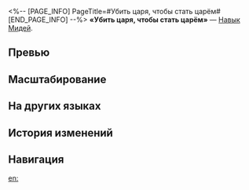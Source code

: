 <%-- [PAGE_INFO]
PageTitle=#Убить царя, чтобы стать царём#
[END_PAGE_INFO] --%>
{{Навык Инфобокс
|Название         = Убить царя, чтобы стать царём
|Изображение      = Навык Убить царя, чтобы стать царём.png
|Персонаж         = Мидей
|Тип              = Навык
|Тэг              = Взрывная атака
|УронСтойк        = 20 (основная цель)<br />10
|ЭнергияГен       = 30
|Энергия          = 
|Длительность     = 
|Описание         = Расходует 35% от текущего НР Мидея и наносит выбранному противнику мнимый урон, равный {{Цвет|Выделенный|55%—121%}} от макс. НР Мидея, и мнимый урон соседним целям, равный {{Цвет|Выделенный|33%—72,6%}} от макс. НР Мидея.<br />Если текущего НР недостаточно, то использование навыка опускает текущее НР Мидея до 1 ед.<br />Это умение используется автоматически.
|Свойство1        = 
|Масштабирование1 = 
}}
'''«Убить царя, чтобы стать царём»''' — [[Навык]] [[Мидей]].

==Превью==
{{Превью
|Файл = Убить царя, чтобы стать царём Превью
}}

==Масштабирование==
{{Масштабирование навыка
|55%;60.5%;66%;71.5%;77%;82.5%;89.38%;96.25%;103.13%;110%;115.5%;121%;126.5%;132%;137.5%
|33%;36.3%;39.6%;42.9%;46.2%;49.5%;53.63%;57.75%;61.88%;66%;69.3%;72.6%;75.9%;79.2%;82.5%
}}

==На других языках==
{{На других языках
|en   = Kingslayer Be King
|zhs  = 弑王成王
|zht  = 弒王成王
|ja   = {{Rubi|王|おう}}を{{Rubi|殺|あや}}め{{Rubi|王|おう}}となる
|ko   = 왕을 죽여 왕이 된 자
|es   = Regicidio, ascenso al trono
|fr   = Roi régicide
|ru   = Убить царя, чтобы стать царём
|th   = Kingslayer Be King
|vi   = Sát Vương Thành Vương
|de   = Königsmörder sei König
|id   = Kingslayer Be King
|pt   = Regicida, Torne-se Rei
}}

==История изменений==
{{История изменений|3.5}}

==Навигация==
{{Навык Навбокс|Мидей}}

[[en:]]
